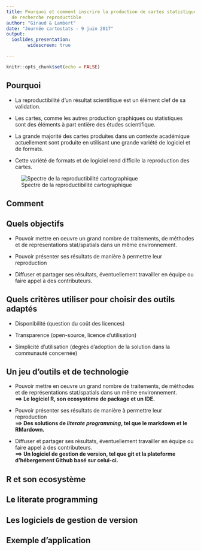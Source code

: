 ```yaml
---
title: Pourquoi et comment inscrire la production de cartes statistiques dans un processus
  de recherche reproductible
author: "Giraud & Lambert"
date: "Journée cartostats - 9 juin 2017"
output: 
  ioslides_presentation:
        widescreen: true

---
```


```r
knitr::opts_chunk$set(echo = FALSE)
```

## Pourquoi


- La reproductibilité d'un résultat scientifique est un élément clef de sa validation. 

- Les cartes, comme les autres production graphiques ou statistiques sont des éléments à part entière des études scientifique. 

- La grande majorité des cartes produites dans un contexte académique actuellement sont produite en utilisant une grande variété de logiciel et de formats. 

- Cette variété de formats et de logiciel rend difficile la reproduction des cartes. 

![Spectre de la reproductibilité cartographique](./img/Fig01.png)


## Comment


## Quels objectifs

- Pouvoir mettre en oeuvre un grand nombre de traitements, de méthodes et de représentations stat/spatials dans un même environnement.

- Pouvoir présenter ses résultats de manière à permettre leur reproduction 

- Diffuser et partager ses résultats, éventuellement travailler en équipe ou faire appel à des contributeurs. 


## Quels critères utiliser pour choisir des outils adaptés

- Disponibilité (question du coût des licences)    

- Transparence (open-source, licence d'utilisation)    

- Simplicité d'utilisation (degrès d'adoption de la solution dans la communauté concernée)  



## Un jeu d'outils et de technologie

- Pouvoir mettre en oeuvre un grand nombre de traitements, de méthodes et de représentations stat/spatials dans un même environnement.  
**==> Le logiciel R, son ecosystème de package et un IDE.**   

- Pouvoir présenter ses résultats de manière à permettre leur reproduction   
**==> Des solutions de *literate programming*, tel que le markdown et le RMardown.**   


- Diffuser et partager ses résultats, éventuellement travailler en équipe ou faire appel à des contributeurs.   
**==> Un logiciel de gestion de version, tel que git et la plateforme d'hébergement Github basé sur celui-ci.**   



## R et son ecosystème


## Le literate programming


## Les logiciels de gestion de version 





## Exemple d'application




